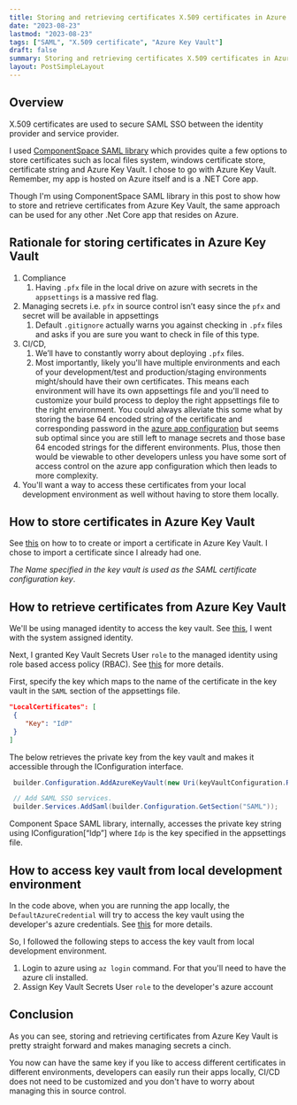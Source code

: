 ```yaml
---
title: Storing and retrieving certificates X.509 certificates in Azure Key Vault
date: "2023-08-23"
lastmod: "2023-08-23"
tags: ["SAML", "X.509 certificate", "Azure Key Vault"]
draft: false
summary: Storing and retrieving certificates X.509 certificates in Azure Key Vault
layout: PostSimpleLayout
---
```


<TOCInline toc={props.toc} asDisclosure />

## Overview

X.509 certificates are used to secure SAML SSO between the identity provider and service provider.

I used [ComponentSpace SAML library](https://www.componentspace.com/) which provides quite a few options to store certificates such as local files system,
windows certificate store, certificate string and Azure Key Vault. I chose to go with Azure Key Vault.
Remember, my app is hosted on Azure itself and is a .NET Core app.

Though I'm using ComponentSpace SAML library in this post to show how to store and retrieve certificates
from Azure Key Vault, the same approach can be used for any other .Net Core app that resides on Azure.

## Rationale for storing certificates in Azure Key Vault

1. Compliance
   1. Having `.pfx` file in the local drive on azure with secrets in the `appsettings` is a massive red flag.
2. Managing secrets i.e. `pfx` in source control isn’t easy since the `pfx` and secret will be available in appsettings
   1. Default `.gitignore` actually warns you against checking in `.pfx` files and asks if you are sure you want to check in file of this type.
3. CI/CD,
   1. We’ll have to constantly worry about deploying `.pfx` files.
   2. Most importantly, likely you'll have multiple environments and each of your development/test and production/staging environments
      might/should have their own certificates. This means each environment will have its own appsettings file and you'll need to customize your
      build process to deploy the right appsettings file to the right environment. You could always alleviate this some what by storing
      the base 64 encoded string of the certificate and corresponding password in the [azure app configuration](https://learn.microsoft.com/en-us/azure/azure-app-configuration/overview) but seems sub optimal
      since you are still left to manage secrets and those base 64 encoded strings for the different environments. Plus, those then would be viewable to other
      developers unless you have some sort of access control on the azure app configuration which then leads to more complexity.
4. You'll want a way to access these certificates from your local development environment as well without having to store them locally.

## How to store certificates in Azure Key Vault

See [this](https://learn.microsoft.com/en-us/azure/key-vault/certificates/quick-create-portal#add-a-certificate-to-key-vault) on how to
to create or import a certificate in Azure Key Vault. I chose to import a certificate since I already had one.

_The Name specified in the key vault is used as the SAML certificate configuration key_.

## How to retrieve certificates from Azure Key Vault

We'll be using managed identity to access the key vault. See [this](https://docs.microsoft.com/en-us/azure/app-service/overview-managed-identity?tabs=dotnet),
I went with the system assigned identity.

Next, I granted Key Vault Secrets User `role` to the managed identity using role based access policy (RBAC). See [this](https://learn.microsoft.com/en-us/azure/key-vault/general/rbac-guide?tabs=azure-cli)
for more details.

First, specify the key which maps to the name of the certificate in the key vault in the `SAML` section of the appsettings file.

```csharp:appsettings.json {3}
"LocalCertificates": [
 {
    "Key": "IdP"
 }
]
```

The below retrieves the private key from the key vault and makes it accessible through the IConfiguration interface.

```csharp:Program.cs {4}
 builder.Configuration.AddAzureKeyVault(new Uri(keyVaultConfiguration.RootUri), new DefaultAzureCredential());

 // Add SAML SSO services.
 builder.Services.AddSaml(builder.Configuration.GetSection("SAML"));
```

Component Space SAML library, internally, accesses the private key string using IConfiguration[“Idp”] where `Idp` is the key specified in the appsettings file.

## How to access key vault from local development environment

In the code above, when you are running the app locally, the `DefaultAzureCredential` will try to access the key vault using the developer's azure credentials.
See [this](https://learn.microsoft.com/en-us/dotnet/azure/sdk/authentication/local-development-dev-accounts?tabs=azure-portal%2Csign-in-visual-studio%2Ccommand-line) for more details.

So, I followed the following steps to access the key vault from local development environment.

1. Login to azure using `az login` command. For that you'll need to have the azure cli installed.
2. Assign Key Vault Secrets User `role` to the developer's azure account

## Conclusion

As you can see, storing and retrieving certificates from Azure Key Vault is pretty straight forward and makes managing secrets a cinch.

You now can have the same key if you like to access different certificates in different environments, developers can easily
run their apps locally, CI/CD does not need to be customized and you don't have to worry about managing this in source control.
